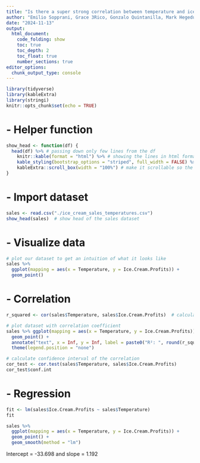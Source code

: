 ```yaml
---
title: "Is there a super strong correlation between temperature and ice cream sales?"
author: "Emilio Sopprani, Grace 3Rico, Gonzalo Quintanilla, Mark Hegedus"
date: "2024-11-13"
output:
  html_document:
    code_folding: show
    toc: true
    toc_depth: 2
    toc_float: true
    number_sections: true
editor_options: 
  chunk_output_type: console
---
```


```r
library(tidyverse)
library(kableExtra)
library(stringi)
knitr::opts_chunk$set(echo = TRUE)
```

# - Helper function

```r
show_head <- function(df) {
  head(df) %>% # passing down only few lines from the df
    knitr::kable(format = "html") %>% # showing the lines in html format
    kable_styling(bootstrap_options = "striped", full_width = FALSE) %>% # little bit of style to avoid columns to be crowded
    kableExtra::scroll_box(width = "100%") # make it scrollable so the columns don't overflow the page
}
```


# - Import dataset

```r
sales <- read.csv("./ice_cream_sales_temperatures.csv")
show_head(sales)  # show head of the sales dataset
```

# - Visualize data

```r
# plot our dataset to get an intuition of what it looks like
sales %>%
  ggplot(mapping = aes(x = Temperature, y = Ice.Cream.Profits)) +
  geom_point()
```

# - Correlation

```r
r_squared <- cor(sales$Temperature, sales$Ice.Cream.Profits)  # calculate correlation coefficient

# plot dataset with correlation coefficient
sales %>% ggplot(mapping = aes(x = Temperature, y = Ice.Cream.Profits)) +
  geom_point() +
  annotate("text", x = Inf, y = Inf, label = paste0("R²: ", round(r_squared, 2)), hjust = 1.1, vjust = 1.1) +
  theme(legend.position = "none")

# calculate confidence interval of the correlation
cor_test <- cor.test(sales$Temperature, sales$Ice.Cream.Profits)
cor_test$conf.int
```

# - Regression

```r
fit <- lm(sales$Ice.Cream.Profits ~ sales$Temperature)
fit

sales %>%
  ggplot(mapping = aes(x = Temperature, y = Ice.Cream.Profits)) +
  geom_point() +
  geom_smooth(method = "lm")
```
Intercept = -33.698 and slope = 1.192
